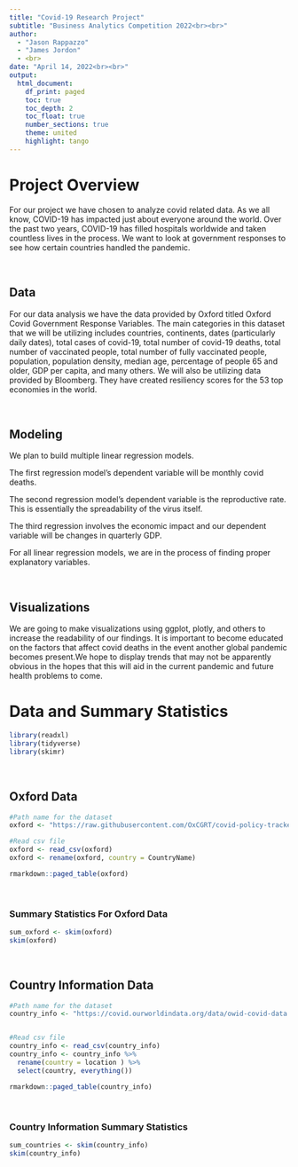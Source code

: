 ```yaml
---
title: "Covid-19 Research Project"
subtitle: "Business Analytics Competition 2022<br><br>" 
author: 
  - "Jason Rappazzo"
  - "James Jordon"
  - <br>
date: "April 14, 2022<br><br>"
output: 
  html_document:
    df_print: paged
    toc: true
    toc_depth: 2
    toc_float: true
    number_sections: true
    theme: united
    highlight: tango
---
```


# Project Overview

For our project we have chosen to analyze covid related data. As we all know, COVID-19 has impacted just about everyone around the world. Over the past two years, COVID-19 has filled hospitals worldwide and taken countless lives in the process. We want to look at government responses to see how certain countries handled the pandemic.

<br>

## Data

For our data analysis we have the data provided by Oxford titled Oxford Covid Government Response Variables. The main categories in this dataset that we will be utilizing includes countries, continents, dates (particularly daily dates),  total cases of covid-19, total number of covid-19 deaths, total number of vaccinated people, total number of fully vaccinated people, population, population density, median age, percentage of people 65 and older, GDP per capita, and many others. We will also be utilizing data provided by Bloomberg. They have created resiliency scores for the 53 top economies in the world. 

<br>

## Modeling

We plan to build multiple linear regression models. 

The first regression model's dependent variable will be monthly covid deaths.

The second regression model's dependent variable is the reproductive rate. This is essentially the spreadability of the virus itself.

The third regression involves the economic impact and our dependent variable will be changes in quarterly GDP.


For all linear regression models, we are in the process of finding proper explanatory variables.


<br>

## Visualizations

We are going to make visualizations using ggplot, plotly, and others to increase the readability of our findings. It is important to become educated on the factors that affect covid deaths in the event another global pandemic becomes present.We hope to display trends that may not be apparently obvious in the hopes that this will aid in the current pandemic and future health problems to come.

# Data and Summary Statistics
```r
library(readxl)
library(tidyverse)
library(skimr)

```

<br>

## Oxford Data
```r
#Path name for the dataset
oxford <- "https://raw.githubusercontent.com/OxCGRT/covid-policy-tracker/master/data/OxCGRT_latest.csv"

#Read csv file
oxford <- read_csv(oxford)
oxford <- rename(oxford, country = CountryName)

rmarkdown::paged_table(oxford)
```
<br>

### Summary Statistics For Oxford Data
```r
sum_oxford <- skim(oxford)
skim(oxford)
```
<br>


## Country Information Data
```r

#Path name for the dataset
country_info <- "https://covid.ourworldindata.org/data/owid-covid-data.csv"


#Read csv file
country_info <- read_csv(country_info)
country_info <- country_info %>% 
  rename(country = location ) %>% 
  select(country, everything())

rmarkdown::paged_table(country_info)
```
<br>

### Country Information Summary Statistics
```r
sum_countries <- skim(country_info)
skim(country_info)
```


